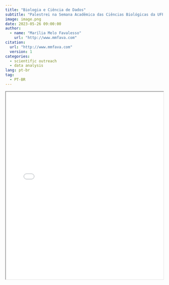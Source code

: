 ```yaml
---
title: "Biologia e Ciência de Dados"
subtitle: "Palestrei na Semana Acadêmica das Ciências Biológicas da UFPR"
image: image.png
date: 2023-05-26 09:00:00
author:
  - name: "Marília Melo Favalesso"
    url: "http://www.mmfava.com"
citation: 
  url: "http://www.mmfava.com"
  version: 1
categories:
  - scientific outreach
  - data analysis
lang: pt-br
tag: 
  - PT-BR
---
```


<iframe src="apresentacao_semana_bio_ufpr.pdf" width="100%" height="600px"></iframe>

